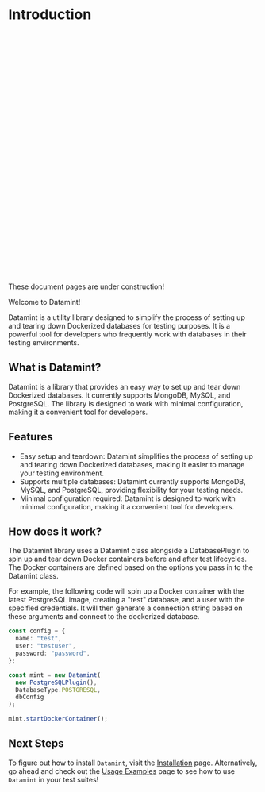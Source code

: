 # Introduction

<div role="alert" className="alert alert-warning rounded-sm mt-4">
  <svg
    xmlns="http://www.w3.org/2000/svg"
    className="stroke-current shrink-0 h-6 w-6"
    fill="none"
    viewBox="0 0 24 24"
  >
    <path
      strokeLinecap="round"
      strokeLinejoin="round"
      strokeWidth="2"
      d="M12 9v2m0 4h.01m-6.938 4h13.856c1.54 0 2.502-1.667 1.732-3L13.732 4c-.77-1.333-2.694-1.333-3.464 0L3.34 16c-.77 1.333.192 3 1.732 3z"
    />
  </svg>
  <span>These document pages are under construction!</span>
</div>

Welcome to Datamint!

Datamint is a utility library designed to simplify the process of setting up and tearing down Dockerized databases for testing purposes. It is a powerful tool for developers who frequently work with databases in their testing environments.

## What is Datamint?

Datamint is a library that provides an easy way to set up and tear down Dockerized databases. It currently supports MongoDB, MySQL, and PostgreSQL. The library is designed to work with minimal configuration, making it a convenient tool for developers.

## Features

- Easy setup and teardown: Datamint simplifies the process of setting up and tearing down Dockerized databases, making it easier to manage your testing environment.
- Supports multiple databases: Datamint currently supports MongoDB, MySQL, and PostgreSQL, providing flexibility for your testing needs.
- Minimal configuration required: Datamint is designed to work with minimal configuration, making it a convenient tool for developers.

## How does it work?

The Datamint library uses a Datamint class alongside a DatabasePlugin to spin up and tear down Docker containers before and after test lifecycles. The Docker containers are defined based on the options you pass in to the Datamint class.

For example, the following code will spin up a Docker container with the latest PostgreSQL image, creating a "test" database, and a user with the specified credentials. It will then generate a connection string based on these arguments and connect to the dockerized database.

```ts filename="demo.ts" copy
const config = {
  name: "test",
  user: "testuser",
  password: "password",
};

const mint = new Datamint(
  new PostgreSQLPlugin(),
  DatabaseType.POSTGRESQL,
  dbConfig
);

mint.startDockerContainer();
```

## Next Steps 

To figure out how to install `Datamint`, visit the [Installation](installation.mdx) page. Alternatively, go ahead and check out the [Usage Examples](usage-examples.mdx) page to see how
to use `Datamint` in your test suites!